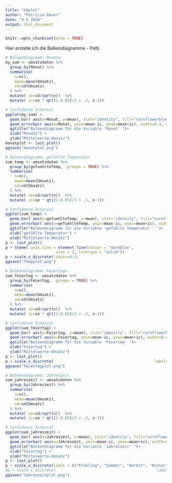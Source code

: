```yaml
---
title: "GGplot"
author: "Patricia Bauer"
date: "9 6 2020"
output: html_document
---
```


```r
knitr::opts_chunk$set(echo = TRUE)
```

Hier erstelle ich die Balkendiagramme - Patti
```r
# Balkendiagramm: Monate
my_sum <- umsatzdaten %>%
  group_by(Monat) %>%
  summarise(
    n=n(),
    mean=mean(Umsatz),
    sd=sd(Umsatz)
  ) %>%
  mutate( se=sd/sqrt(n))  %>%
  mutate( ic=se * qt((1-0.05)/2 + .5, n-1))

# Confidence Interval
ggplot(my_sum) +
  geom_bar( aes(x=Monat, y=mean), stat="identity", fill="cornflowerblue", alpha=0.5) +
  geom_errorbar( aes(x=Monat, ymin=mean-ic, ymax=mean+ic), width=0.4, colour="cadetblue", alpha=0.9, size=1.5) +
  ggtitle("Balkendiagramm für die Variable 'Monat' ")+
  xlab("Monate") + 
  ylab("Mittelwerte-Umsatz")
monatplot <- last_plot()
ggsave("monatplot.png")
```

```r
# Balkendiagramm: gefühlte Temperatur
sum_temp <- umsatzdaten %>%
  group_by(gefuehlteTemp, .groups = TRUE) %>%
  summarise(
    n=n(),
    mean=mean(Umsatz),
    sd=sd(Umsatz)
  ) %>%
  mutate( se=sd/sqrt(n))  %>%
  mutate( ic=se * qt((1-0.05)/2 + .5, n-1))

# Confidence Interval
ggplot(sum_temp) +
  geom_bar( aes(x=gefuehlteTemp, y=mean), stat="identity", fill="cornflowerblue", alpha=0.5) +
  geom_errorbar( aes(x=gefuehlteTemp, ymin=mean-ic, ymax=mean+ic), width=0.4, colour="cadetblue", alpha=0.9, size=1.5) +
  ggtitle("Balkendiagramm für die Variable 'gefühlte Temperatur ' ")+
  xlab("gefühlte Temperatur") + 
  ylab("Mittelwerte-Umsatz")
p <- last_plot()
p + theme( axis.line = element_line(colour = "darkblue", 
                      size = 1, linetype = "solid"))
p + scale_x_discrete(limits=0:3,                                             labels=c("sehr kalt","kalt","warm","sehr warm")) 
ggsave("Tempplot.png")
```

```r
# Balkendiagramm: Feiertage
sum_feiertag <- umsatzdaten %>%
  group_by(Feiertag, .groups = TRUE) %>%
  summarise(
    n=n(),
    mean=mean(Umsatz),
    sd=sd(Umsatz)
  ) %>%
  mutate( se=sd/sqrt(n))  %>%
  mutate( ic=se * qt((1-0.05)/2 + .5, n-1))

# Confidence Interval
ggplot(sum_feiertag) +
  geom_bar( aes(x=Feiertag, y=mean), stat="identity", fill="cornflowerblue", alpha=0.5) +
  geom_errorbar( aes(x=Feiertag, ymin=mean-ic, ymax=mean+ic), width=0.4, colour="cadetblue", alpha=0.9, size=1.5) +
  ggtitle("Balkendiagramm für die Variable 'Feiertag' ")+
  xlab("Feiertag") + 
  ylab("Mittelwerte-Umsatz")
p <- last_plot()
p + scale_x_discrete(                                            labels=c("Nein","Ja")) 
ggsave("Feiertagplot.png")

```

```r
# Balkendiagramm: Jahreszeit
sum_jahreszeit <- umsatzdaten %>%
  group_by(Jahreszeit) %>%
  summarise(
    n=n(),
    mean=mean(Umsatz),
    sd=sd(Umsatz)
  ) %>%
  mutate( se=sd/sqrt(n))  %>%
  mutate( ic=se * qt((1-0.05)/2 + .5, n-1))

# Confidence Interval
ggplot(sum_jahreszeit) +
  geom_bar( aes(x=Jahreszeit, y=mean), stat="identity", fill="cornflowerblue", alpha=0.5) +
  geom_errorbar( aes(x=Jahreszeit, ymin=mean-ic, ymax=mean+ic), width=0.4, colour="cadetblue", alpha=0.9, size=1.5) +
  ggtitle("Balkendiagramm für die Variable 'Jahreszeit' ")+
  xlab("Feiertag") + 
  ylab("Mittelwerte-Umsatz")
p <- last_plot()
p + scale_x_discrete(limit = c("Frühling", "Sommer", "Herbst", "Winter"))
#p + scale_x_discrete(                                            labels=c("Nein","Ja"))
ggsave("Jahreszeitplot.png")
```

